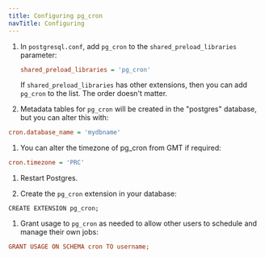 ```yaml
---
title: Configuring pg_cron 
navTitle: Configuring
---
```


1. In `postgresql.conf`, add `pg_cron` to the `shared_preload_libraries` parameter: 

   ```ini
   shared_preload_libraries = 'pg_cron'
   ```
   
   If `shared_preload_libraries` has other extensions, then you can add `pg_cron` to the list. The order doesn't matter. 
   

1. Metadata tables for `pg_cron` will be created in the "postgres" database, but you can alter this with:
```ini
cron.database_name = 'mydbname'
```

1. You can alter the timezone of pg_cron from GMT if required: 
```ini
cron.timezone = 'PRC'
```

1. Restart Postgres.


1. Create the `pg_cron` extension in your database:

  ```shell
  CREATE EXTENSION pg_cron;
  ```

1. Grant usage to `pg_cron` as needed to allow other users to schedule and manage their own jobs:
```ini
GRANT USAGE ON SCHEMA cron TO username;
```